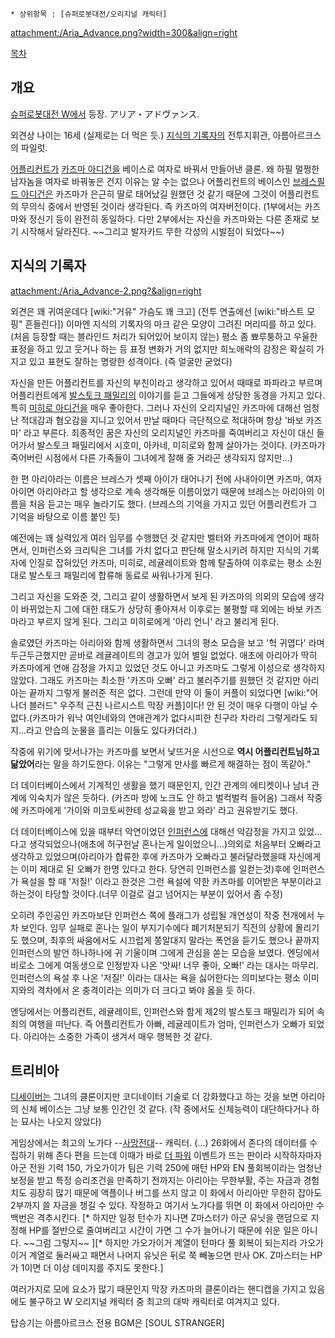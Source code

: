  * 상위항목 : [슈퍼로봇대전/오리지널 캐릭터]
attachment:/Aria_Advance.png?width=300&align=right

[[목차]]
== 개요 ==
[[슈퍼로봇대전 W]]에서 등장. アリア・アドヴァンス.

외견상 나이는 16세 (실제로는 더 먹은 듯.) [[지식의 기록자]]의 전투지휘관, 아름아르크스의 파일럿. 

[[어플리컨트]]가 [[카즈마 아디건]]을 베이스로 여자로 바꿔서 만들어낸 클론. 왜 하필 멀쩡한 남자놈을 여자로 바꿔놓은 건지 이유는 알 수는 없으나 어플리컨트의 베이스인 [[브레스필드 아디건]]은 카즈마가 은근히 딸로 태어났길 원했던 것 같기 때문에 그것이 어플리컨트의 무의식 중에서 반영된 것이라 생각된다.  즉 카즈마의 여자버전이다. (1부에서는 카즈마와 정신기 등이 완전히 동일하다. 다만 2부에서는 자신을 카즈마와는 다른 존재로 보기 시작해서 달라진다. ~~그리고 발자카드 무한 각성의 시발점이 되었다~~)
== 지식의 기록자 ==
attachment:/Aria_Advance-2.png?&align=right

외견은 꽤 귀여운데다 [wiki:"거유" 가슴도 꽤 크고] (전투 연출에선 [wiki:"바스트 모핑" 흔들린다]) 이마엔 지식의 기록자의 마크 같은 모양이 그려진 머리띠를 하고 있다. (처음 등장할 때는 블라인드 처리가 되어있어 보이지 않는) 평소 좀 뾰루퉁하고 우울한 표정을 하고 있고 웃거나 하는 등 표정 변화가 거의 없지만 희노애락의 감정은 확실히 가지고 있고 표현도 잘하는 명랑한 성격이다. (즉 얼굴만 굳었다)

자신을 만든 어플리컨트를 자신의 부친이라고 생각하고 있어서 때때로 파파라고 부르며 어플리컨트에게 [[발스토크 패밀리]]의 이야기를 듣고 그들에게 상당한 동경을 가지고 있다. 특히 [[미히로 아디건]]을 매우 좋아한다. 그러나 자신의 오리지널인 카즈마에 대해선 엄청난 적대감과 혐오감을 지니고 있어서 만날 때마다 극단적으로 적대하며 항상 '바보 카즈마' 라고 부른다. 최종적인 꿈은 자신의 오리지널인 카즈마를 죽여버리고 자신이 대신 들어가서 발스토크 패밀리에서 시호미, 아카네, 미히로와 함께 살아가는 것이다. (카즈마가 죽어버린 시점에서 다른 가족들이 그녀에게 잘해 줄 거라곤 생각되지 않지만...)

한 편 아리아라는 이름은 브레스가 셋째 아이가 태어나기 전에 사내아이면 카즈마, 여자아이면 아리아라고 할 생각으로 계속 생각해둔 이름이었기 때문에 브레스는 아리아의 이름을 처음 듣고는 매우 놀라기도 했다. (브레스의 기억을 가지고 있던 어플리컨트가 그 기억을 바탕으로 이름 붙인 듯)

예전에는 꽤 실력있게 여러 임무를 수행했던 것 같지만 벨터와 카즈마에게 연이어 패하면서, 인퍼런스와 크리틱은 그녀를 가치 없다고 판단해 말소시키려 하지만 지식의 기록자에 인질로 잡혀있던 카즈마, 미히로, 레귤레이트와 함께 탈출하여 이후로는 평소 소원대로 발스토크 패밀리에 합류해 동료로 싸워나가게 된다. 

그리고 자신을 도와준 것, 그리고 같이 생활하면서 보게 된 카즈마의 의외의 모습에 생각이 바뀌었는지 그에 대한 태도가 상당히 좋아져서 이후로는 불평할 때 외에는 바보 카즈마라고 부르지 않게 된다. 그리고 미히로에게 '아리 언니' 라고 불리게 된다.  

솔로였던 카즈마는 아리아와 함께 생활하면서 그녀의 평소 모습을 보고 '헉 귀엽다' 라며 두근두근했지만 곧바로 레귤레이트의 경고가 있어 별일 없었다. 애초에 아리아가 딱히 카즈마에게 연애 감정을 가지고 있었던 것도 아니고 카즈마도 그렇게 이성으로 생각하지 않았다. 그래도 카즈마는 최소한 '카즈마 오빠' 라고 불러주기를 원했던 것 같지만 아리아는 끝까지 그렇게 불러준 적은 없다. 그런데 만약 이 둘이 커플이 되었다면 [wiki:"어나더 블러드" 우주적 근친 나르시스트 막장 커플]이다! 안 된 것이 매우 다행이 아닐 수 없다.(카즈마가 워낙 여인네와의 연애관계가 없다시피한 친구라 차라리 그렇게라도 되지...라고 안습의 눈물을 흘리는 이들도 있다카더라.)

작중에 위기에 맞서나가는 카즈마를 보면서 낯뜨거운 시선으로 '''역시 어플리컨트님하고 닮았어'''라는 말을 하기도한다. 이유는 "그렇게 만사를 빠르게 해결하는 점이 똑같아."

더 데이터베이스에서 기계적인 생활을 했기 때문인지, 인간 관계의 에티켓이나 남녀 관계에 익숙치가 않은 듯하다. (카즈마 방에 노크도 안 하고 벌컥벌컥 들어옴) 그래서 작중에 카즈마에게 '가이와 미코토씨한테 성교육을 받고 와라' 라고 권유받기도 했다.

더 데이터베이스에 있을 때부터 악연이었던 [[인퍼런스]]에 대해선 악감정을 가지고 있었...다고 생각되었으나(애초에 허구헌날 혼나는게 일이었으니...)의외로 처음부터 오빠라고 생각하고 있었으며(아리아가 합류한 후에 카즈마가 오빠라고 불러달라했을때 자신에게는 이미 제대로 된 오빠가 한명 있다고 한다. 당연히 인퍼런스를 일컫는것)후에 인퍼런스가 욕설을 할 때 '저질!' 이라고 한것은 그런 욕설에 약한 카즈마를 이어받은 부분이라고 하는것이 타당할 것이다.(너무 이걸로 걸고 넘어지는 부분이 있어서 좀 수정)

오히려 주인공인 카즈마보단 인퍼런스 쪽에 플래그가 성립될 개연성이 작중 전개에서 누차 보인다. 임무 실패로 혼나는 일이 부지기수에다 폐기처분되기 직전의 상황에 몰리기도 했으며, 최후의 싸움에서도 시끄럽게 쫑알대지 말라는 폭언을 듣기도 했으나 끝까지 인퍼런스의 발언 하나하나에 귀 기울이며 그에게 관심을 쏟는 모습을 보였다. 엔딩에서 비로소 그에게 여동생으로 인정받자 나온 '앗싸! 너무 좋아, 오빠!' 라는 대사는 마무리. 인퍼런스의 욕설 후 나온 '저질!' 이라는 대사는 욕을 싫어한다는 의미보다는 평소 이미지와의 격차에서 온 충격이라는 의미가 더 크다고 봐야 옳을 듯 하다.

엔딩에서는 어플리컨트, 레귤레이트, 인퍼런스와 함게 제2의 발스토크 패밀리가 되어 속죄의 여행을 떠난다. 즉 어플리컨트가 아빠, 레귤레이트가 엄마, 인퍼런스가 오빠가 되었다. 아리아는 소중한 가족이 생겨서 매우 행복한 것 같다.

== 트리비아 ==
[[디세이버]]는 그녀의 클론이지만 코디네이터 기술로 더 강화했다고 하는 것을 보면 아리아의 신체 베이스는 그냥 보통 인간인 것 같다. (작 중에서도 신체능력이 대단하다거나 하는 묘사는 나오지 않았다)

게임상에서는 최고의 노가다 --[[사망전대]]-- 캐릭터. (...) 26화에서 존다의 데이터를 수집하기 위해 존다 편을 드는데 이때가 바로 [[더 파워]] 이벤트가 뜨는 판이라 시작하자마자 아군 전원 기력 150, 가오가이가 팀은 기력 250에 매턴 HP와 EN 풀회복이라는 엄청난 보정을 받고 특정 승리조건을 만족하기 전까지는 아리아는 무한부활, 주는 자금과 경험치도 굉장히 많기 때문에 액플이나 버그를 쓰지 않고 이 화에서 아리아만 무한히 잡아도 2부까지 쓸 자금을 챙길 수 있다. 작정하고 여기서 노가다를 뛰면 이 화에서 아리아만 수백번은 격추시킨다. [* 하지만 일정 턴수가 지나면 Z마스터가 아군 유닛을 랜덤으로 지정해 HP를 절반으로 줄여버리고 시간이 가면 그 수가 늘어나기 때문에 쉬운 일은 아니다. ~~그럼 그렇지~~ ][* 하지만 가오가이거 계열이 턴마다 풀 회복이 되는지라 가오가이거 계열로 둘러싸고 패면서 나머지 유닛은 뒤로 쭉 빼놓으면 만사 OK. Z마스터는 HP가 1이면 더 이상 데미지를 주지도 못한다.]

여러가지로 모에 요소가 많기 때문인지 막장 카즈마의 클론이라는 핸디캡을 가지고 있음에도 불구하고  W 오리지널 캐릭터 중 최고의 대박 캐릭터로 여겨지고 있다.


탑승기는 아름아르크스
전용 BGM은 [SOUL STRANGER]
